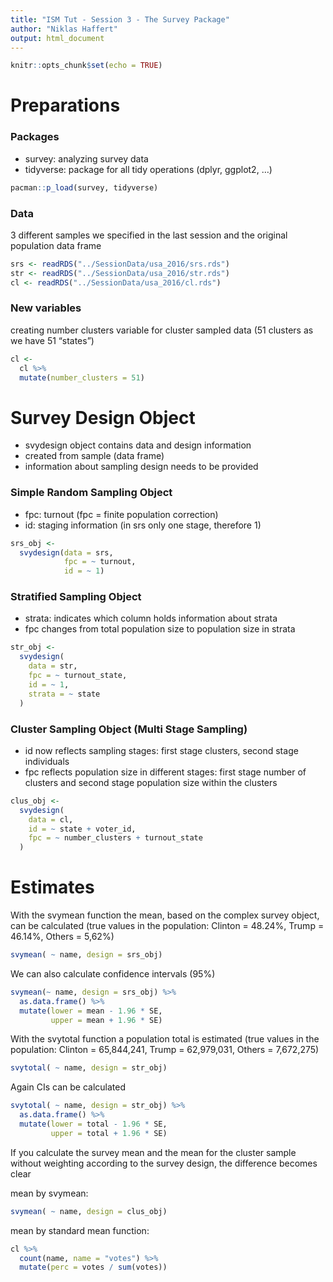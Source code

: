 ```yaml
---
title: "ISM Tut - Session 3 - The Survey Package"
author: "Niklas Haffert"
output: html_document
---
```


```r
knitr::opts_chunk$set(echo = TRUE)
```

# Preparations
### Packages
* survey: analyzing survey data
* tidyverse: package for all tidy operations (dplyr, ggplot2, ...)
```r
pacman::p_load(survey, tidyverse)
```

### Data
3 different samples we specified in the last session and the original population data frame
```r
srs <- readRDS("../SessionData/usa_2016/srs.rds")
str <- readRDS("../SessionData/usa_2016/str.rds")
cl <- readRDS("../SessionData/usa_2016/cl.rds")
```

### New variables
creating number clusters variable for cluster sampled data (51 clusters as we have 51 "states")
```r
cl <-
  cl %>%
  mutate(number_clusters = 51)
```

# Survey Design Object
* svydesign object contains data and design information
* created from sample (data frame) 
* information about sampling design needs to be provided 

### Simple Random Sampling Object
* fpc: turnout (fpc = finite population correction)
* id: staging information (in srs only one stage, therefore 1)
```r
srs_obj <-
  svydesign(data = srs,
            fpc = ~ turnout,
            id = ~ 1)
```

### Stratified Sampling Object 
* strata: indicates which column holds information about strata
* fpc changes from total population size to population size in strata
```r
str_obj <-
  svydesign(
    data = str,
    fpc = ~ turnout_state,
    id = ~ 1,
    strata = ~ state
  )
```

### Cluster Sampling Object (Multi Stage Sampling)
* id now reflects sampling stages: first stage clusters, second stage individuals
* fpc reflects population size in different stages: first stage number of clusters and second stage population size within the clusters
```r
clus_obj <-
  svydesign(
    data = cl,
    id = ~ state + voter_id,
    fpc = ~ number_clusters + turnout_state
  )
```

# Estimates
With the svymean function the mean, based on the complex survey object, can be calculated (true values in the population: Clinton = 48.24%, Trump = 46.14%, Others = 5,62%)
```r
svymean( ~ name, design = srs_obj)
```

We can also calculate confidence intervals (95%)
```r
svymean(~ name, design = srs_obj) %>%
  as.data.frame() %>%
  mutate(lower = mean - 1.96 * SE,
         upper = mean + 1.96 * SE)
```

With the svytotal function a population total is estimated (true values in the population: Clinton = 65,844,241, Trump = 62,979,031, Others = 7,672,275)
```r
svytotal( ~ name, design = str_obj)
```

Again CIs can be calculated
```r
svytotal( ~ name, design = str_obj) %>%
  as.data.frame() %>%
  mutate(lower = total - 1.96 * SE,
         upper = total + 1.96 * SE)
```


If you calculate the survey mean and the mean for the cluster sample without weighting according to the survey design, the difference becomes clear

mean by svymean:
```r
svymean( ~ name, design = clus_obj)
```

mean by standard mean function:
```r
cl %>%
  count(name, name = "votes") %>%
  mutate(perc = votes / sum(votes))
```
